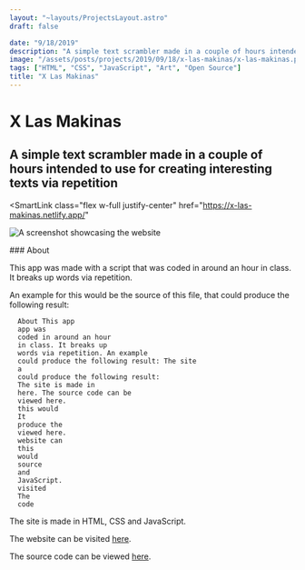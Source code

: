 ```yaml
---
layout: "~layouts/ProjectsLayout.astro"
draft: false

date: "9/18/2019"
description: "A simple text scrambler made in a couple of hours intended to use for creating interesting texts."
image: "/assets/posts/projects/2019/09/18/x-las-makinas/x-las-makinas.png"
tags: ["HTML", "CSS", "JavaScript", "Art", "Open Source"]
title: "X Las Makinas"
---
```



# X Las Makinas

## A simple text scrambler made in a couple of hours intended to use for creating interesting texts via repetition

<SmartLink
  class="flex w-full justify-center"
  href="https://x-las-makinas.netlify.app/"
>
  ![A screenshot showcasing the
  website](/assets/posts/projects/2019/09/18/x-las-makinas/x-las-makinas.png)
</SmartLink>

<div id="content">
  ### About

This app was made with a script that was coded in around an hour in class. It breaks up words via repetition.

An example for this would be the source of this file, that could produce the following result:

```
  About This app
  app was
  coded in around an hour
  in class. It breaks up
  words via repetition. An example
  could produce the following result: The site
  a
  could produce the following result:
  The site is made in
  here. The source code can be
  viewed here.
  this would
  It
  produce the
  viewed here.
  website can
  this
  would
  source
  and
  JavaScript.
  visited
  The
  code
```

The site is made in HTML, CSS and JavaScript.

The website can be visited [here](https://x-las-makinas.netlify.app/).

The source code can be viewed [here](https://github.com/royeden/x-las-makinas).

</div>
